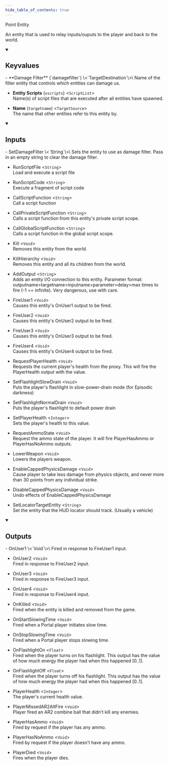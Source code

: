 ```yaml
---
hide_table_of_contents: true
---
```


Point Entity

An entity that is used to relay inputs/ouputs to the player and back to the world.

<details open>
<summary><h2>Keyvalues</h2></summary>
- **Damage Filter** (`damagefilter`) \<`TargetDestination`\>\
Name of the filter entity that controls which entities can damage us.

- **Entity Scripts** (`vscripts`) \<`ScriptList`\>\
Name(s) of script files that are executed after all entities have spawned.

- **Name** (`targetname`) \<`TargetSource`\>\
The name that other entities refer to this entity by.


 </details>
<details open>
<summary><h2>Inputs</h2></summary>
- SetDamageFilter \<`String`\>\
Sets the entity to use as damage filter. Pass in an empty string to clear the damage filter.

- RunScriptFile \<`String`\>\
Load and execute a script file

- RunScriptCode \<`String`\>\
Execute a fragment of script code

- CallScriptFunction \<`String`\>\
Call a script function

- CallPrivateScriptFunction \<`String`\>\
Calls a script function from this entity's private script scope.

- CallGlobalScriptFunction \<`String`\>\
Calls a script function in the global script scope.

- Kill \<`Void`\>\
Removes this entity from the world.

- KillHierarchy \<`Void`\>\
Removes this entity and all its children from the world.

- AddOutput \<`String`\>\
Adds an entity I/O connection to this entity. Parameter format: outputname&gt;targetname>inputname&gt;parameter&gt;delay&gt;max times to fire (-1 == infinite). Very dangerous, use with care.

- FireUser1 \<`Void`\>\
Causes this entity's OnUser1 output to be fired.

- FireUser2 \<`Void`\>\
Causes this entity's OnUser2 output to be fired.

- FireUser3 \<`Void`\>\
Causes this entity's OnUser3 output to be fired.

- FireUser4 \<`Void`\>\
Causes this entity's OnUser4 output to be fired.

- RequestPlayerHealth \<`Void`\>\
Requests the current player's health from the proxy. This will fire the PlayerHealth output with the value.

- SetFlashlightSlowDrain \<`Void`\>\
Puts the player's flashlight in slow-power-drain mode (for Episodic darkness)

- SetFlashlightNormalDrain \<`Void`\>\
Puts the player's flashlight to default power drain

- SetPlayerHealth \<`Integer`\>\
Sets the player's health to this value.

- RequestAmmoState \<`Void`\>\
Request the ammo state of the player. It will fire PlayerHasAmmo or PlayerHasNoAmmo outputs.

- LowerWeapon \<`Void`\>\
Lowers the players weapon.

- EnableCappedPhysicsDamage \<`Void`\>\
Cause player to take less damage from physics objects, and never more than 30 points from any individual strike.

- DisableCappedPhysicsDamage \<`Void`\>\
Undo effects of EnableCappedPhysicsDamage

- SetLocatorTargetEntity \<`String`\>\
Set the entity that the HUD locator should track. (Usually a vehicle)


 </details>
<details open>
<summary><h2>Outputs</h2></summary>
- OnUser1 \<`Void`\>\
Fired in response to FireUser1 input.

- OnUser2 \<`Void`\>\
Fired in response to FireUser2 input.

- OnUser3 \<`Void`\>\
Fired in response to FireUser3 input.

- OnUser4 \<`Void`\>\
Fired in response to FireUser4 input.

- OnKilled \<`Void`\>\
Fired when the entity is killed and removed from the game.

- OnStartSlowingTime \<`Void`\>\
Fired when a Portal player initiates slow time.

- OnStopSlowingTime \<`Void`\>\
Fired when a Portal player stops slowing time.

- OnFlashlightOn \<`Float`\>\
Fired when the player turns on his flashlight. This output has the value of how much energy the player had when this happened [0..1].

- OnFlashlightOff \<`Float`\>\
Fired when the player turns off his flashlight. This output has the value of how much energy the player had when this happened [0..1].

- PlayerHealth \<`Integer`\>\
The player's current health value.

- PlayerMissedAR2AltFire \<`Void`\>\
Player fired an AR2 combine ball that didn't kill any enemies.

- PlayerHasAmmo \<`Void`\>\
Fired by request if the player has any ammo.

- PlayerHasNoAmmo \<`Void`\>\
Fired by request if the player doesn't have any ammo.

- PlayerDied \<`Void`\>\
Fires when the player dies.


 </details>
